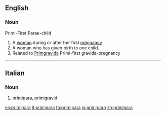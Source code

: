 ==English==

===Noun===
{{en-noun|pl2=primiparae}}
{{rfap}}
Primi-First Parae-child
# A [[woman]] during or after her first [[pregnancy]]
# A woman who has given birth to one child.
# Related to [[Primgravida]] Primi-first  gravida-pregnancy
----

==Italian==

===Noun===
{{it-noun|primipar|f|a|e}}

# [[#English|primipara]], [[primigravid]]

[[es:primipara]]
[[it:primipara]]
[[ta:primipara]]
[[vi:primipara]]
[[zh:primipara]]